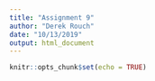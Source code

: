 ```yaml
---
title: "Assignment 9"
author: "Derek Rouch"
date: "10/13/2019"
output: html_document
---
```


```r
knitr::opts_chunk$set(echo = TRUE)
```

